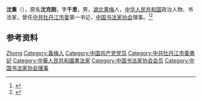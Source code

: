 {{noteTA
|1=zh-cn:沈重;
}}
'''沈重'''（{{bd|1915年||2001年|}}），原名'''沈克刚'''，字'''千里'''，男，[[湖北|湖北]][[黄梅县|黄梅]]人，[[中华人民共和国|中华人民共和国]]政治人物、书法家，曾任[[中共牡丹江市委|中共牡丹江市委]]第一书记，[[中国书法家协会|中国书法家协会]]理事。<ref>{{Cite book|title=20世纪中华人物名字号辞典|author=周家珍编著|publisher=法律出版社|year=2000|isbn=9787503628320|location=北京|pages=}}</ref><ref>{{Cite book|title=中国当代书法家辞典|author=金通达主编|publisher=浙江人民出版社|year=2001|isbn=|location=杭州|pages=}}</ref>

== 参考资料 ==
{{reflist}}

{{中国人物小作品}}
{{Navboxes 
| title  = 沈重在[[中国书法家协会|中国书法家协会]]的职务
| list1  =
{{中国书法家协会第一届理事会}}
{{中国书法家协会第二届理事会}}
}}

{{Authority control}}
{{DEFAULTSORT:Shen沈}}
[[Category:沈姓|Zhong]]
[[Category:黃梅人|Category:黃梅人]]
[[Category:中国共产党党员|Category:中国共产党党员]]
[[Category:中共牡丹江市委書記|Category:中共牡丹江市委書記]]
[[Category:中華人民共和國書法家|Category:中華人民共和國書法家]]
[[Category:中国书法家协会会员|Category:中国书法家协会会员]]
[[Category:中国书法家协会理事|Category:中国书法家协会理事]]